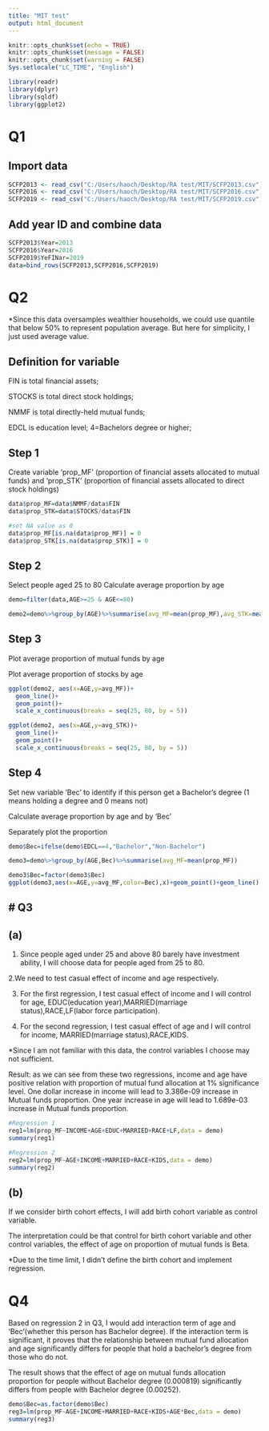 ```yaml
---
title: "MIT test"
output: html_document
---
```


```r
knitr::opts_chunk$set(echo = TRUE)
knitr::opts_chunk$set(message = FALSE)
knitr::opts_chunk$set(warning = FALSE)
Sys.setlocale("LC_TIME", "English")
```
```r
library(readr)
library(dplyr)
library(sqldf)
library(ggplot2)
```

# Q1 
## Import data 
```r
SCFP2013 <- read_csv("C:/Users/haoch/Desktop/RA test/MIT/SCFP2013.csv")
SCFP2016 <- read_csv("C:/Users/haoch/Desktop/RA test/MIT/SCFP2016.csv")
SCFP2019 <- read_csv("C:/Users/haoch/Desktop/RA test/MIT/SCFP2019.csv")
```
## Add year ID and combine data
```r
SCFP2013$Year=2013
SCFP2016$Year=2016
SCFP2019$YeFINar=2019
data=bind_rows(SCFP2013,SCFP2016,SCFP2019)
```
# Q2
*Since this data oversamples wealthier households, we could use quantile that below 50% to represent population average. But here for simplicity, I just used average value.

## Definition for variable

FIN is total financial assets;

STOCKS is total direct stock holdings;

NMMF is total directly-held mutual funds;

EDCL is education level; 4=Bachelors degree or higher;

## Step 1
Create variable 'prop_MF' (proportion of financial assets allocated to mutual funds) and 'prop_STK' (proportion of financial assets allocated to direct stock holdings)
```r
data$prop_MF=data$NMMF/data$FIN
data$prop_STK=data$STOCKS/data$FIN
```
```r
#set NA value as 0
data$prop_MF[is.na(data$prop_MF)] = 0
data$prop_STK[is.na(data$prop_STK)] = 0
```
## Step 2
Select people aged 25 to 80
Calculate average proportion by age
```r
demo=filter(data,AGE>=25 & AGE<=80)
```
```r
demo2=demo%>%group_by(AGE)%>%summarise(avg_MF=mean(prop_MF),avg_STK=mean(prop_STK))
```
## Step 3

Plot average proportion of mutual funds by age

Plot average proportion of stocks by age
```r
ggplot(demo2, aes(x=AGE,y=avg_MF))+
  geom_line()+
  geom_point()+
  scale_x_continuous(breaks = seq(25, 80, by = 5))
```
```r
ggplot(demo2, aes(x=AGE,y=avg_STK))+
  geom_line()+
  geom_point()+
  scale_x_continuous(breaks = seq(25, 80, by = 5))
```

## Step 4
Set new variable 'Bec' to identify if this person get a Bachelor’s degree (1 means holding a degree and 0 means not)

Calculate average proportion by age and by 'Bec'

Separately plot the proportion
```r
demo$Bec=ifelse(demo$EDCL==4,"Bachelor","Non-Bachelor")
```
```r
demo3=demo%>%group_by(AGE,Bec)%>%summarise(avg_MF=mean(prop_MF))
```

```r
demo3$Bec=factor(demo3$Bec)
ggplot(demo3,aes(x=AGE,y=avg_MF,color=Bec),x)+geom_point()+geom_line()
```

# Q3
-
## (a)
1. Since people aged under 25 and above 80 barely have investment ability, I will choose data for people aged from 25 to 80.

2.We need to test casual effect of income and age respectively. 

3. For the first regression, I test casual effect of income and I will control for age, EDUC(education year),MARRIED(marriage status),RACE,LF(labor force participation).

4. For the second regression, I test casual effect of age and I will control for income, MARRIED(marriage status),RACE,KIDS.

*Since I am not familiar with this data, the control variables I choose may not sufficient. 

Result: as we can see from these two regressions, income and age have positive relation with proportion of mutual fund allocation at 1% significance level. One dollar increase in income will lead to 3.386e-09 increase in Mutual funds proportion. One year increase in age will lead to 1.689e-03 increase in Mutual funds proportion. 
```r
#Regression 1
reg1=lm(prop_MF~INCOME+AGE+EDUC+MARRIED+RACE+LF,data = demo)
summary(reg1)
```
```r
#Regression 2
reg2=lm(prop_MF~AGE+INCOME+MARRIED+RACE+KIDS,data = demo)
summary(reg2)
```
## (b)
If we consider birth cohort effects, I will add birth cohort variable as control variable. 

The interpretation could be that control for birth cohort variable and other control variables, the effect of age on proportion of mutual funds is Beta.

*Due to the time limit, I didn't define the birth cohort and implement regression. 

# Q4
Based on regression 2 in Q3, I would add interaction term of age and 'Bec'(whether this person has Bachelor degree). If the interaction term is significant, it proves that the relationship between mutual fund allocation and age significantly differs for people that hold a bachelor’s degree from those who do not.

The result shows that the effect of age on mutual funds allocation proportion for people without Bachelor degree (0.000819) significantly differs from people with Bachelor degree (0.00252).

```r
demo$Bec=as.factor(demo$Bec)
reg3=lm(prop_MF~AGE+INCOME+MARRIED+RACE+KIDS+AGE*Bec,data = demo)
summary(reg3)
```


